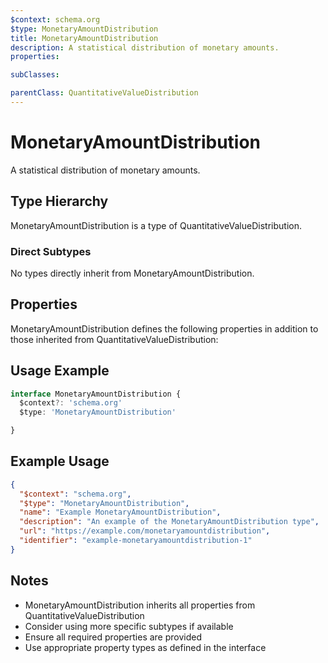 ```yaml
---
$context: schema.org
$type: MonetaryAmountDistribution
title: MonetaryAmountDistribution
description: A statistical distribution of monetary amounts.
properties:

subClasses:

parentClass: QuantitativeValueDistribution
---
```


# MonetaryAmountDistribution

A statistical distribution of monetary amounts.

## Type Hierarchy

MonetaryAmountDistribution is a type of QuantitativeValueDistribution.

### Direct Subtypes

No types directly inherit from MonetaryAmountDistribution.

## Properties

MonetaryAmountDistribution defines the following properties in addition to those inherited from QuantitativeValueDistribution:



## Usage Example

```typescript
interface MonetaryAmountDistribution {
  $context?: 'schema.org'
  $type: 'MonetaryAmountDistribution'

}
```

## Example Usage

```json
{
  "$context": "schema.org",
  "$type": "MonetaryAmountDistribution",
  "name": "Example MonetaryAmountDistribution",
  "description": "An example of the MonetaryAmountDistribution type",
  "url": "https://example.com/monetaryamountdistribution",
  "identifier": "example-monetaryamountdistribution-1"
}
```

## Notes

- MonetaryAmountDistribution inherits all properties from QuantitativeValueDistribution
- Consider using more specific subtypes if available
- Ensure all required properties are provided
- Use appropriate property types as defined in the interface
